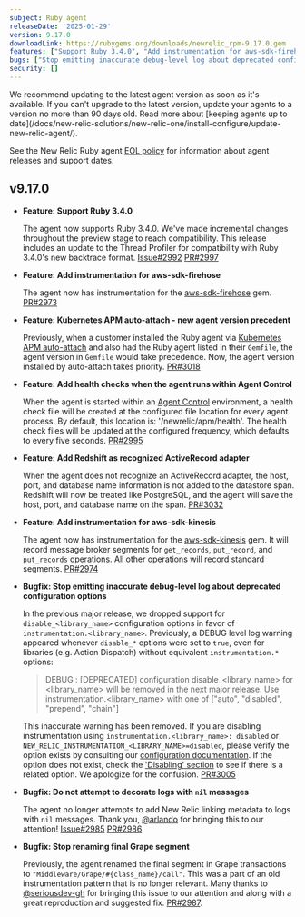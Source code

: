 ```yaml
---
subject: Ruby agent
releaseDate: '2025-01-29'
version: 9.17.0
downloadLink: https://rubygems.org/downloads/newrelic_rpm-9.17.0.gem
features: ["Support Ruby 3.4.0", "Add instrumentation for aws-sdk-firehose", "Kubernetes APM auto-attach - new agent version precedent", "Add health checks when the agent runs within Agent Control", "Add Redshift as recognized ActiveRecord adapter", "Add instrumentation for aws-sdk-kinesis"]
bugs: ["Stop emitting inaccurate debug-level log about deprecated configuration options", "Do not attempt to decorate logs with `nil` messages", "Stop renaming final Grape segment"]
security: []
---
```


<Callout variant="important">
  We recommend updating to the latest agent version as soon as it's available. If you can't upgrade to the latest version, update your agents to a version no more than 90 days old. Read more about [keeping agents up to date](/docs/new-relic-solutions/new-relic-one/install-configure/update-new-relic-agent/).

  See the New Relic Ruby agent [EOL policy](https://docs.newrelic.com/docs/apm/agents/ruby-agent/getting-started/ruby-agent-eol-policy/) for information about agent releases and support dates.
</Callout>

## v9.17.0

- **Feature: Support Ruby 3.4.0**

  The agent now supports Ruby 3.4.0. We've made incremental changes throughout the preview stage to reach compatibility. This release includes an update to the Thread Profiler for compatibility with Ruby 3.4.0's new backtrace format. [Issue#2992](https://github.com/newrelic/newrelic-ruby-agent/issues/2992) [PR#2997](https://github.com/newrelic/newrelic-ruby-agent/pull/2997)
  
- **Feature: Add instrumentation for aws-sdk-firehose**

  The agent now has instrumentation for the [aws-sdk-firehose](https://rubygems.org/gems/aws-sdk-firehose) gem. [PR#2973](https://github.com/newrelic/newrelic-ruby-agent/pull/2973)

- **Feature: Kubernetes APM auto-attach - new agent version precedent**

  Previously, when a customer installed the Ruby agent via [Kubernetes APM auto-attach](https://docs.newrelic.com/docs/kubernetes-pixie/kubernetes-integration/installation/k8s-agent-operator/) and also had the Ruby agent listed in their `Gemfile`, the agent version in `Gemfile` would take precedence. Now, the agent version installed by auto-attach takes priority. [PR#3018](https://github.com/newrelic/newrelic-ruby-agent/pull/3018)

- **Feature: Add health checks when the agent runs within Agent Control**

  When the agent is started within an [Agent Control](https://docs-preview.newrelic.com/docs/new-relic-agent-control) environment, a health check file will be created at the configured file location for every agent process. By default, this location is: '/newrelic/apm/health'. The health check files will be updated at the configured frequency, which defaults to every five seconds. [PR#2995](https://github.com/newrelic/newrelic-ruby-agent/pull/2995)

- **Feature: Add Redshift as recognized ActiveRecord adapter**

  When the agent does not recognize an ActiveRecord adapter, the host, port, and database name information is not added to the datastore span. Redshift will now be treated like PostgreSQL, and the agent will save the host, port, and database name on the span. [PR#3032](https://github.com/newrelic/newrelic-ruby-agent/pull/3032)

- **Feature: Add instrumentation for aws-sdk-kinesis**

  The agent now has instrumentation for the [aws-sdk-kinesis](https://rubygems.org/gems/aws-sdk-kinesis) gem. It will record message broker segments for `get_records`, `put_record`, and `put_records` operations. All other operations will record standard segments. [PR#2974](https://github.com/newrelic/newrelic-ruby-agent/pull/2974)

- **Bugfix: Stop emitting inaccurate debug-level log about deprecated configuration options**

  In the previous major release, we dropped support for `disable_<library_name>` configuration options in favor of `instrumentation.<library_name>`. Previously, a DEBUG level log warning appeared whenever `disable_*` options were set to `true`, even for libraries (e.g. Action Dispatch) without equivalent `instrumentation.*` options:

  >DEBUG : [DEPRECATED] configuration disable_<library_name> for <library_name> will be removed in the next major release. Use instrumentation.<library_name> with one of ["auto", "disabled", "prepend", "chain"]

  This inaccurate warning has been removed. If you are disabling instrumentation using `instrumentation.<library_name>: disabled` or `NEW_RELIC_INSTRUMENTATION_<LIBRARY_NAME>=disabled`, please verify the option exists by consulting our [configuration documentation](https://docs.newrelic.com/docs/apm/agents/ruby-agent/configuration/ruby-agent-configuration/#instrumentation). If the option does not exist, check the ['Disabling' section](https://docs.newrelic.com/docs/apm/agents/ruby-agent/configuration/ruby-agent-configuration/#disabling) to see if there is a related option. We apologize for the confusion. [PR#3005](https://github.com/newrelic/newrelic-ruby-agent/pull/3005)

- **Bugfix: Do not attempt to decorate logs with `nil` messages**

  The agent no longer attempts to add New Relic linking metadata to logs with `nil` messages. Thank you, [@arlando](https://github.com/arlando) for bringing this to our attention! [Issue#2985](https://github.com/newrelic/newrelic-ruby-agent/issues/2985) [PR#2986](https://github.com/newrelic/newrelic-ruby-agent/pull/2986)

- **Bugfix: Stop renaming final Grape segment**

  Previously, the agent renamed the final segment in Grape transactions to `"Middleware/Grape/#{class_name}/call"`. This was a part of an old instrumentation pattern that is no longer relevant. Many thanks to [@seriousdev-gh](https://github.com/seriousdev-gh) for bringing this issue to our attention and along with a great reproduction and suggested fix. [PR#2987](https://github.com/newrelic/newrelic-ruby-agent/pull/2987).


